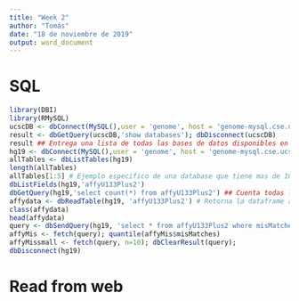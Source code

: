 ```yaml
---
title: "Week 2"
author: "Tomás"
date: "18 de noviembre de 2019"
output: word_document
---
```


# SQL

```r
library(DBI)
library(RMySQL)
ucscDB <- dbConnect(MySQL(),user = 'genome', host = 'genome-mysql.cse.ucsc.edu')
result <- dbGetQuery(ucscDB,'show databases'); dbDisconnect(ucscDB)
result ## Entrega una lista de todas las bases de datos disponibles en el host
hg19 <- dbConnect(MySQL(),user = 'genome', host = 'genome-mysql.cse.ucsc.edu', db = 'hg19')
allTables <- dbListTables(hg19)
length(allTables)
allTables[1:5] # Ejemplo especifico de una database que tiene mas de 10.000 data frames dentro
dbListFields(hg19,'affyU133Plus2')
dbGetQuery(hg19,'select count(*) from affyU133Plus2') ## Cuenta todas las filas que existen en la tabla affy....
affydata <- dbReadTable(hg19, 'affyU133Plus2') # Retorna la dataframe affy... con esto puedo trabajarla
class(affydata)
head(affydata)
query <- dbSendQuery(hg19, 'select * from affyU133Plus2 where misMatches between 1 and 3')
affyMis <- fetch(query); quantile(affyMis$misMatches)
affyMissmall <- fetch(query, n=10); dbClearResult(query);
dbDisconnect(hg19)


```

# Read from web

```r


```
